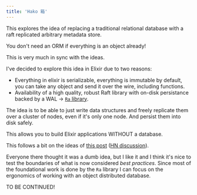 ```yaml
---
title: 'Hako 箱'
---
```



This explores the idea of replacing a traditional relational database
with a raft replicated arbitrary metadata store.

You don't need an ORM if everything is an object already!

This is very much in sync with the <L name="explorative-programming" from="hako" /> ideas.

I've decided to explore this idea in Elixir due to two reasons:

* Everything in elixir is serializable, everything is immutable by default, you can take any object and send it over the wire, including functions.
* Availability of a high quality, robust Raft library with on-disk persistance backed by a WAL -> [`Ra` library](https://github.com/rabbitmq/ra).


The idea is to be able to just write data structures and freely replicate them over a cluster of nodes, even if it's only one node. And persist them into disk safely.

This allows you to build Elixir applications WITHOUT a database.

This follows a bit on the ideas of [this post](https://blog.screenshotbot.io/2024/08/10/building-a-highly-available-web-service-without-a-database/) ([HN discussion](https://news.ycombinator.com/item?id=41206908)).

Everyone there thought it was a dumb idea, but I like it and I think it's nice to test the boundaries of what is now considered *best practices*. Since most of the foundational work is done by the `Ra` library I can focus on the ergonomics of working with an object distributed database.

TO BE CONTINUED!

